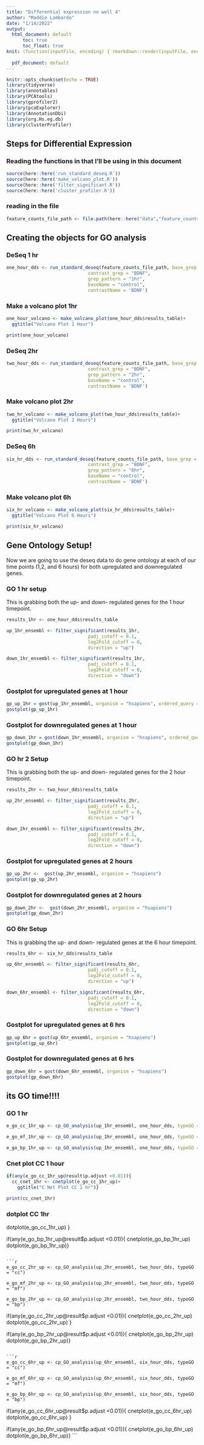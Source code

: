 ```yaml
---
title: "Differential expression no well 4"
author: "Maddie Lombardo"
date: "1/14/2022"
output:
  html_document: default
      toc: true
      toc_float: true
knit: (function(inputFile, encoding) { rmarkdown::render(inputFile, encoding = encoding, output_file = file.path(dirname(inputFile), 'docs/index.html')) })
  
  pdf_document: default
---
```


```r
knitr::opts_chunk$set(echo = TRUE)
library(tidyverse)
library(annotables)
library(PCAtools)
library(gprofiler2)
library(pcaExplorer)
library(AnnotationDbi)
library(org.Hs.eg.db)
library(clusterProfiler)
```

## Steps for Differential Expression 

### Reading the functions in that I'll be using in this document
```r
source(here::here('run_standard_deseq.R'))
source(here::here('make_volcano_plot.R'))
source(here::here('filter_significant.R'))
source(here::here('cluster_profiler.R'))
```

### reading in the file
```r
feature_counts_file_path <- file.path(here::here("data","feature_counts_bdnf_No4"))
```

## Creating the objects for GO analysis

### DeSeq 1 hr
```r
one_hour_dds <- run_standard_deseq(feature_counts_file_path, base_grep = "CONTROL",
                              contrast_grep = "BDNF", 
                              grep_pattern = "1hr",
                              baseName = "control",
                              contrastName = 'BDNF')
```

### Make a volcano plot 1hr
```r
one_hour_volcano <- make_volcano_plot(one_hour_dds$results_table)+
  ggtitle("Volcano Plot 1 Hour")

print(one_hour_volcano)
```

### DeSeq 2hr
```r
two_hour_dds <- run_standard_deseq(feature_counts_file_path, base_grep = "CONTROL",
                              contrast_grep = "BDNF", 
                              grep_pattern = "2hr",
                              baseName = "control",
                              contrastName = 'BDNF')
```

### Make volcano plot 2hr
```r
two_hr_volcano <- make_volcano_plot(two_hour_dds$results_table)+
  ggtitle("Volcano Plot 2 Hours")

print(two_hr_volcano)
```

### DeSeq 6h
```r
six_hr_dds <- run_standard_deseq(feature_counts_file_path, base_grep = "CONTROL",
                              contrast_grep = "BDNF", 
                              grep_pattern = "6hr",
                              baseName = "control",
                              contrastName = 'BDNF')
```

### Make volcano plot 6h
```r
six_hr_volcano <- make_volcano_plot(six_hr_dds$results_table)+
  ggtitle("Volcano Plot 6 Hours")

print(six_hr_volcano)
```

## Gene Ontology Setup!

Now we are going to use the deseq data to do gene ontology at each of our time points (1,2, and 6 hours) for both upregulated and downregulated genes.

### GO 1 hr setup

This is grabbing both the up- and down- regulated genes for the 1 hour timepoint.
```r
results_1hr <- one_hour_dds$results_table

up_1hr_ensembl <- filter_significant(results_1hr,
                              padj_cutoff = 0.1,
                              log2Fold_cutoff = 0,
                              direction = "up")

down_1hr_ensembl <- filter_significant(results_1hr,
                              padj_cutoff = 0.1,
                              log2Fold_cutoff = 0,
                              direction = "down")
```

### Gostplot for upregulated genes at 1 hour
```r
gp_up_1hr = gost(up_1hr_ensembl, organism = "hsapiens", ordered_query = TRUE) 
gostplot(gp_up_1hr)
```

### Gostplot for downregulated genes at 1 hour
```r
gp_down_1hr = gost(down_1hr_ensembl, organism = "hsapiens", ordered_query = TRUE)
gostplot(gp_down_1hr)
```

### GO hr 2 Setup

This is grabbing both the up- and down- regulated genes for the 2 hour timepoint.
```r
results_2hr <- two_hour_dds$results_table

up_2hr_ensembl <- filter_significant(results_2hr,
                              padj_cutoff = 0.1,
                              log2Fold_cutoff = 0,
                              direction = "up")

down_2hr_ensembl <- filter_significant(results_2hr,
                              padj_cutoff = 0.1,
                              log2Fold_cutoff = 0,
                              direction = "down")
```

### Gostplot for upregulated genes at 2 hours
```r
gp_up_2hr <-  gost(up_2hr_ensembl, organism = "hsapiens")
gostplot(gp_up_2hr)
```

### Gostplot for downregulated genes at 2 hours
```r
gp_down_2hr <-  gost(down_2hr_ensembl, organism = "hsapiens")
gostplot(gp_down_2hr)
```

### GO 6hr Setup

This is grabbing the up- and down- regulated genes at the 6 hour timepoint.
```r
results_6hr <- six_hr_dds$results_table

up_6hr_ensembl <- filter_significant(results_6hr,
                              padj_cutoff = 0.1,
                              log2Fold_cutoff = 0,
                              direction = "up")

down_6hr_ensembl <- filter_significant(results_6hr,
                              padj_cutoff = 0.1,
                              log2Fold_cutoff = 0,
                              direction = "down")
```

### Gostplot for upregulated genes at 6 hrs

```r
gp_up_6hr = gost(up_6hr_ensembl, organism = "hsapiens")
gostplot(gp_up_6hr)
```

### Gostplot for downregulated genes at 6 hrs

```r
gp_down_6hr = gost(down_6hr_ensembl, organism = "hsapiens")
gostplot(gp_down_6hr)
```

## its GO time!!!!

### GO 1 hr
```r

e_go_cc_1hr_up <- cp_GO_analysis(up_1hr_ensembl, one_hour_dds, typeGO = "cc")

e_go_mf_1hr_up <- cp_GO_analysis(up_1hr_ensembl, one_hour_dds, typeGO = "mf")

e_go_bp_1hr_up <- cp_GO_analysis(up_1hr_ensembl, one_hour_dds, typeGO = "bp")
```

### Cnet plot CC 1 hour
```r
if(any(e_go_cc_1hr_up@result$p.adjust <0.01)){
  cc_cnet_1hr <- cnetplot(e_go_cc_1hr_up)+
    ggtitle("C Net Plot CC 1 hr")}

print(cc_cnet_1hr)
```

### dotplot CC 1hr
  dotplot(e_go_cc_1hr_up)
  }

if(any(e_go_bp_1hr_up@result$p.adjust <0.01)){
  cnetplot(e_go_bp_1hr_up)
  dotplot(e_go_bp_1hr_up)}

```

```r
e_go_cc_2hr_up <- cp_GO_analysis(up_2hr_ensembl, two_hour_dds, typeGO = "cc")

e_go_mf_2hr_up <- cp_GO_analysis(up_2hr_ensembl, two_hour_dds, typeGO = "mf")

e_go_bp_2hr_up <- cp_GO_analysis(up_2hr_ensembl, two_hour_dds, typeGO = "bp")
```

if(any(e_go_cc_2hr_up@result$p.adjust <0.01)){
  cnetplot(e_go_cc_2hr_up)
  dotplot(e_go_cc_2hr_up)
  }

if(any(e_go_bp_2hr_up@result$p.adjust <0.01)){
  cnetplot(e_go_bp_2hr_up)
  dotplot(e_go_bp_2hr_up)}
```

```r
e_go_cc_6hr_up <- cp_GO_analysis(up_6hr_ensembl, six_hour_dds, typeGO = "cc")

e_go_mf_6hr_up <- cp_GO_analysis(up_6hr_ensembl, six_hour_dds, typeGO = "mf")

e_go_bp_6hr_up <- cp_GO_analysis(up_6hr_ensembl, six_hour_dds, typeGO = "bp")
```

if(any(e_go_cc_6hr_up@result$p.adjust <0.01)){
  cnetplot(e_go_cc_6hr_up)
  dotplot(e_go_cc_6hr_up)
  }

if(any(e_go_bp_6hr_up@result$p.adjust <0.01)){
  cnetplot(e_go_bp_6hr_up)
  dotplot(e_go_bp_6hr_up)}
```

